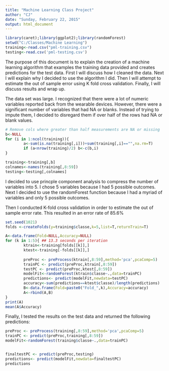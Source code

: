 ```yaml
---
title: "Machine Learning Class Project"
author: "CJ"
date: "Sunday, February 22, 2015"
output: html_document
---
```


```r
library(caret);library(ggplot2);library(randomForest)
setwd("C:/Classes/Machine Learning")
training<-read.csv("pml-training.csv")
testing<-read.csv('pml-testing.csv')
```

The purpose of this document is to explain the creation of a machine learning algorithm that examples the training data provided and creates predictions for the test data.  First I will discuss how I cleaned the data.  Next I will explain why I decided to use the algorithm I did.  Then I will attempt to estimate the out of sample error using K fold cross validation.  Finally, I will discuss results and wrap up.

The data set was large.  I recognized that there were a lot of numeric variables reported back from the wearable devices. However, there were a significant number of variables that had NA or blanks.  Instead of trying to impute them, I decided to disregard them if over half of the rows had NA or blank values.

```r

# Remove cols where greater than half measurements are NA or missing
b<-NULL
for (i in 1:ncol(training)){
        a<-sum(is.na(training[,i]))+sum(training[,i]=="",na.rm=T)
        if (a<nrow(training)/2) b<-c(b,i)       
}

training<-training[,b]
colnames<-names(training[,8:59])
testing<-testing[,colnames]
```

I decided to use princple component analysis to compress the number of variables into 5.  I chose 5 variables because I had 5 possible outcomes.  Next I decided to use the randomForest function because I had a myriad of variables and only 5 possible outcomes.



Then I conducted K-fold cross validation in order to estimate the out of sample error rate.  This resulted in an error rate of 85.6%

```r
set.seed(1021)
folds <-createFolds(y=training$classe,k=5,list=T,returnTrain=T)

A<-data.frame(Fold=NULL,Accuracy=NULL)
for (k in 1:5){ ## 13.3 seconds per iteration
        ktrain<-training[folds[[k]],]
        ktest<-training[-folds[[k]],]
        
        preProc <- preProcess(ktrain[,8:59],method='pca',pcaComp=5)
        trainPC <- predict(preProc,ktrain[,8:59])
        testPC <- predict(preProc,ktest[,8:59])
        modelFit<-randomForest(ktrain$classe~.,data=trainPC)
        predictions<- predict(modelFit,newdata=testPC)
        accuracy<-sum(predictions==ktest$classe)/length(predictions)
        B<-data.frame(Fold=paste0("Fold_",k),Accuracy=accuracy)
        A<-rbind(A,B)
}
print(A)
mean(A$Accuracy)
```

Finally, I tested the results on the test data and returned the following predictions:

```r
        
preProc <- preProcess(training[,8:59],method='pca',pcaComp=5)
trainPC <- predict(preProc,training[,8:59])
modelFit<-randomForest(training$classe~.,data=trainPC)


finaltestPC <- predict(preProc,testing)
predictions<- predict(modelFit,newdata=finaltestPC)
predictions
```


